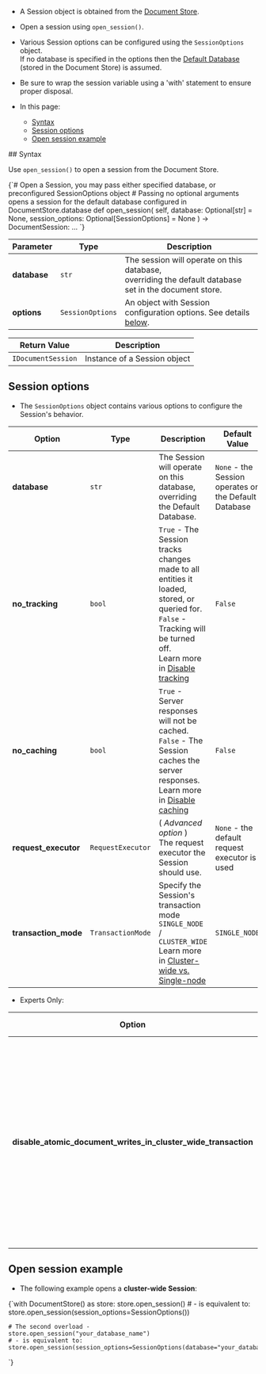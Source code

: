 
<Admonition type="note" title="">

* A Session object is obtained from the [Document Store](../../client-api/what-is-a-document-store.mdx).  

* Open a session using `open_session()`.  

* Various Session options can be configured using the `SessionOptions` object.  
  If no database is specified in the options then the [Default Database](../../client-api/setting-up-default-database.mdx) (stored in the Document Store) is assumed.  

* Be sure to wrap the session variable using a 'with' statement to ensure proper disposal.

* In this page:  
  * [Syntax](../../client-api/session/opening-a-session.mdx#syntax)  
  * [Session options](../../client-api/session/opening-a-session.mdx#session-options)  
  * [Open session example](../../client-api/session/opening-a-session.mdx#open-session-example)
</Admonition>
## Syntax

Use `open_session()` to open a session from the Document Store.  

<TabItem value="open_session_1" label="open_session_1">
<CodeBlock language="python">
{`# Open a Session, you may pass either specified database, or preconfigured SessionOptions object
# Passing no optional arguments opens a session for the default database configured in DocumentStore.database
def open_session(
    self, database: Optional[str] = None, session_options: Optional[SessionOptions] = None
) -> DocumentSession:
    ...
`}
</CodeBlock>
</TabItem>

| Parameter    | Type             | Description                                                                                                                    |
|--------------|------------------|--------------------------------------------------------------------------------------------------------------------------------|
| **database** | `str`              | The session will operate on this database,<br/>overriding the default database set in the document store.                       |
| **options**  | `SessionOptions` | An object with Session configuration options. See details [below](../../client-api/session/opening-a-session.mdx#session-options). |

| Return Value                                 | Description                   |
|----------------------------------------------|-------------------------------|
| `IDocumentSession` | Instance of a Session object  |



## Session options

* The `SessionOptions` object contains various options to configure the Session's behavior.

| Option                                                  | Type               | Description                                                                                                                                                                                                                               | Default Value                                         |
|---------------------------------------------------------|------------------- |-------------------------------------------------------------------------------------------------------------------------------------------------------------------------------------------------------------------------------------------|-------------------------------------------------------|
| **database**                                            | `str`                | The Session will operate on this database,<br/>overriding the Default Database.                                                                                                                                                            | `None` - the Session operates on the Default Database |
| **no_tracking**                                         | `bool`               | `True` - The Session tracks changes made to all entities it loaded, stored, or queried for.<br/>`False` - Tracking will be turned off.<br/>Learn more in [Disable tracking](../../client-api/session/configuration/how-to-disable-tracking.mdx) | `False`                                               |
| **no_caching**                                          | `bool`               | `True` - Server responses will not be cached.<br/>`False` - The Session caches the server responses.<br/>Learn more in [Disable caching](../../client-api/session/configuration/how-to-disable-caching.mdx)                                     | `False`                                               |
| **request_executor**                                    | `RequestExecutor`  | ( _Advanced option_ ) <br/>The request executor the Session should use.                                                                                                                                                                    | `None` - the default request executor is used         |
| **transaction_mode**                                    | `TransactionMode`  | Specify the Session's transaction mode<br/>`SINGLE_NODE` / `CLUSTER_WIDE`<br/>Learn more in [Cluster-wide vs. Single-node](../../client-api/session/cluster-transaction/overview.mdx#cluster-wide-transaction-vs-single-node-transaction)      | `SINGLE_NODE`                                         |

* Experts Only:

| Option                                                             | Type                | Description                                                                                                                                                                                                                                             | Default Value |
|--------------------------------------------------------------------|---------------------|---------------------------------------------------------------------------------------------------------------------------------------------------------------------------------------------------------------------------------------------------------|---------------|
| **disable_atomic_document_writes_in_cluster_wide_transaction**     | `bool`                | **Experts only**<br/>`True` - Disable Atomic-Guards in cluster-wide sessions.<br/>`False` - Automatic atomic writes in cluster-wide sessions are enabled.<br/>Learn more in [Atomic-Guards](../../client-api/session/cluster-transaction/atomic-guards.mdx) | `False`       |



## Open session example

* The following example opens a **cluster-wide Session**:

<TabItem value="open_session_2" label="open_session_2">
<CodeBlock language="python">
{`with DocumentStore() as store:
    store.open_session()
    # - is equivalent to:
    store.open_session(session_options=SessionOptions())

    # The second overload -
    store.open_session("your_database_name")
    # - is equivalent to:
    store.open_session(session_options=SessionOptions(database="your_database_name"))
`}
</CodeBlock>
</TabItem>




